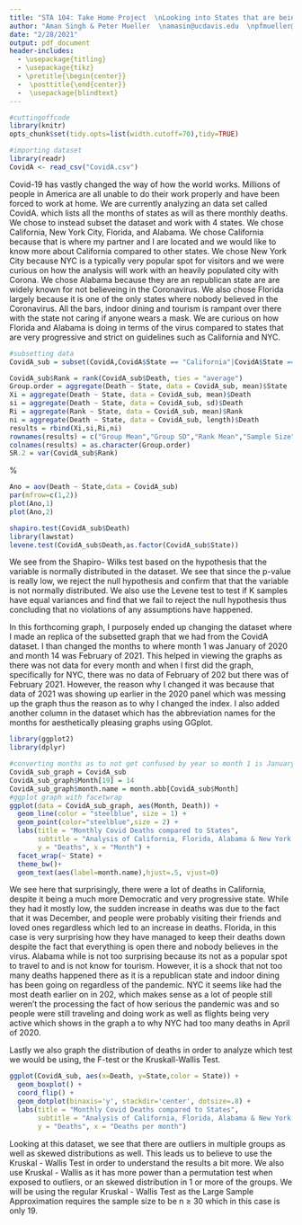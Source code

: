 ```yaml
---
title: "STA 104: Take Home Project  \nLooking into States that are being affected from Covid-19"
author: "Aman Singh & Peter Mueller  \namasin@ucdavis.edu  \npfmueller@ucdavis.edu  \nUC Davis  \n Instructor: Amy T. Kim  "
date: "2/28/2021"
output: pdf_document
header-includes:
  - \usepackage{titling}
  - \usepackage{tikz}
  - \pretitle{\begin{center}}
  -  \posttitle{\end{center}}
  -  \usepackage{blindtext}
---
```

\newpage
```r
#cuttingoffcode
library(knitr)
opts_chunk$set(tidy.opts=list(width.cutoff=70),tidy=TRUE)
```
\newcommand*\circled[1]{\tikz[baseline=(char.base)]{
            \node[shape=circle,draw,inner sep=2pt] (char) {#1};}}

```r
#importing dataset
library(readr)
CovidA <- read_csv("CovidA.csv")
```

\circled{I} \textbf{Introduction}

Covid-19 has vastly changed the way of how the world works. Millions of people in America are all unable to do their work properly and have been forced to work at home. We are currently analyzing an data set called CovidA. which lists all the months of states as will as there monthly deaths. We chose to instead subset the dataset and work with 4 states. We chose California, New York City, Florida, and Alabama. We chose California because that is where my partner and I are located and we would like to know more about California compared to other states. We chose New York City because NYC is a typically very popular spot for visitors and we were curious on how the analysis will work with an heavily populated city with Corona. We chose Alabama because they are an republican state are are widely known for not believeing in the Coronavirus. We also chose Florida largely because it is one of the only states where nobody believed in the Coronavirus. All the bars, indoor dining and tourism is rampant over there with the state not caring if anyone wears a mask. We are curious on how Florida and Alabama is doing in terms of the virus compared to states that are very progressive and strict on guidelines such as California and NYC. 

```r
#subsetting data
CovidA_sub = subset(CovidA,CovidA$State == "California"|CovidA$State == "New York City" | CovidA$State == "Florida" | CovidA$State == "Alabama")
```

\circled{II} \textbf{Summary of Data}
```r
CovidA_sub$Rank = rank(CovidA_sub$Death, ties = "average")
Group.order = aggregate(Death ~ State, data = CovidA_sub, mean)$State
Xi = aggregate(Death ~ State, data = CovidA_sub, mean)$Death
si = aggregate(Death ~ State, data = CovidA_sub, sd)$Death
Ri = aggregate(Rank ~ State, data = CovidA_sub, mean)$Rank
ni = aggregate(Death ~ State, data = CovidA_sub, length)$Death
results = rbind(Xi,si,Ri,ni)
rownames(results) = c("Group Mean","Group SD","Rank Mean","Sample Size")
colnames(results) = as.character(Group.order)
SR.2 = var(CovidA_sub$Rank)
```

\begin{table}[ht]
\centering
\caption{Summary Statistics}
\begin{tabular}[t]{lcccc}
\hline
& California & Florida & Alabama & New York City\\
\hline
Group Mean & 4256.750 & 2465.00000 & 315.666667 & 3718.200\\
Group SD & 5673.232 & 1863.53750 & 257.663217 & 6302.866\\
Rank Mean & 11.750 & 11.42857 & 4.666667 & 9.800\\
Sample Size & 4.000 & 7.00000 & 3.00000 & 5.000\\ 
\hline
\end{tabular}
\end{table}%

```r
Ano = aov(Death ~ State,data = CovidA_sub)
par(mfrow=c(1,2))
plot(Ano,1)
plot(Ano,2)
```
```r
shapiro.test(CovidA_sub$Death)
library(lawstat)
levene.test(CovidA_sub$Death,as.factor(CovidA_sub$State))
```

We see from the Shapiro- Wilks test based on the hypothesis that the variable is normally distributed in the dataset. We see that since the p-value is really low, we reject the null hypothesis and confirm that that the variable is not normally distributed. We also use the Levene test to test if K samples have equal variances and find that we fail to reject the null hypothesis thus concluding that no violations of any assumptions have happened. 

In this forthcoming graph, I purposely ended up changing the dataset where I made an replica of the subsetted graph that we had from the CovidA dataset. I than changed the months to where month 1 was January of 2020 and month 14 was February of 2021. This helped in viewing the graphs as there was not data for every month and when I first did the graph, specifically for NYC, there was no data of February of 202 but there was of February 2021. However, the reason why I changed it was because that data of 2021 was showing up earlier in the 2020 panel which was messing up the graph thus the reason as to why I changed the index. I also added another column in the dataset which has the abbreviation names for the months for aesthetically pleasing graphs using GGplot.

```r
library(ggplot2)
library(dplyr)
```
```r
#converting months as to not get confused by year so month 1 is January 2020 and month 14 is February 2021
CovidA_sub_graph = CovidA_sub
CovidA_sub_graph$Month[19] = 14
CovidA_sub_graph$month.name = month.abb[CovidA_sub$Month]
#ggplot graph with facetwrap
ggplot(data = CovidA_sub_graph, aes(Month, Death)) +
  geom_line(color = "steelblue", size = 1) +
  geom_point(color="steelblue",size = 2) + 
  labs(title = "Monthly Covid Deaths compared to States",
       subtitle = "Analysis of California, Florida, Alabama & New York City Covid-19 Deaths",
       y = "Deaths", x = "Month") + 
  facet_wrap(~ State) +
  theme_bw()+
  geom_text(aes(label=month.name),hjust=.5, vjust=0)
```

We see here that surprisingly, there were a lot of deaths in California, despite it being a much more Democratic and very progressive state. While they had it mostly low, the sudden increase in deaths was due to the fact that it was December, and people were probably visiting their friends and loved ones regardless which led to an increase in deaths. Florida, in this case is very surprising how they have managed to keep their deaths down despite the fact that everything is open there and nobody believes in the virus. Alabama while is not too surprising because its not as a popular spot to travel to and is not know for tourism. However, it is a shock that not too many deaths happened there as it is a republican state and indoor dining has been going on regardless of the pandemic. NYC it seems like had the most death earlier on in 202, which makes sense as a lot of people still weren't the processing the fact of how serious the pandemic was and so people were still traveling and doing work as well as flights being very active which shows in the graph a to why NYC had too many deaths in April of 2020. 

Lastly we also graph the distribution of deaths in order to analyze which test we would be using, the F-test or the Kruskall-Wallis Test.

```r
ggplot(CovidA_sub, aes(x=Death, y=State,color = State)) + 
  geom_boxplot() +
  coord_flip() +
  geom_dotplot(binaxis='y', stackdir='center', dotsize=.8) + 
  labs(title = "Monthly Covid Deaths compared to States",
       subtitle = "Analysis of California, Florida, Alabama & New York City Covid-19 Deaths",
       y = "Deaths", x = "Deaths per month")
```
Looking at this dataset, we see that there are outliers in multiple groups as well as skewed distributions as well. This leads us to believe to use the Kruskal - Wallis Test in order to understand the results a bit more. We also use Kruskal - Wallis as it has more power than a permutation test when exposed to outliers, or an skewed distribution in 1 or more of the groups. We will be using the regular Kruskal - Wallis Test as the Large Sample Approximation requires the sample size to be n $\ge$ 30 which in this case is only 19. 

\circled{III} \textbf{Analysis}


\circled{IV} \textbf{Interpretation}

\circled{V} \textbf{Conclusion}

\newpage
\circled{I} \textbf{Introduction}

\circled{II} \textbf{Summary of Data}


\circled{IV} \textbf{Interpretation}

\circled{V} \textbf{Conclusion}

\newpage
\circled{VI} \center{\textbf{Code Appendix}}
```r
```
